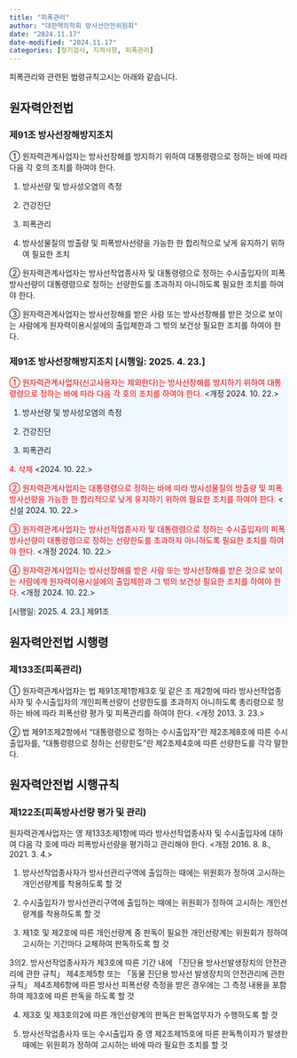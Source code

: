 ```yaml
---
title: "피폭관리"
author: "대한핵의학회 방사선안전위원회"
date: "2024.11.17"
date-modified: "2024.11.17"
categories: [정기검사, 지적사항, 피폭관리]
---
```


피폭관리와 관련된 법령규칙고시는 아래와 같습니다.

## 원자력안전법

### 제91조 방사선장해방지조치

::: {.callout-note title="제91조(방사선장해방지조치)" collapse="open" appearance="minimal"}
① 원자력관계사업자는 방사선장해를 방지하기 위하여 대통령령으로 정하는 바에 따라 다음 각 호의 조치를 하여야 한다.

1.  방사선량 및 방사성오염의 측정

2.  건강진단

3.  피폭관리

4.  방사성물질의 방출량 및 피폭방사선량을 가능한 한 합리적으로 낮게 유지하기 위하여 필요한 조치

② 원자력관계사업자는 방사선작업종사자 및 대통령령으로 정하는 수시출입자의 피폭방사선량이 대통령령으로 정하는 선량한도를 초과하지 아니하도록 필요한 조치를 하여야 한다.

③ 원자력관계사업자는 방사선장해를 받은 사람 또는 방사선장해를 받은 것으로 보이는 사람에게 원자력이용시설에의 출입제한과 그 밖의 보건상 필요한 조치를 하여야 한다.
:::

### 제91조 방사선장해방지조치 \[시행일: 2025. 4. 23.\]

::: {.callout-note title="제91조(방사선장해방지조치) [시행일: 2025. 4. 23.]" style="background-color: #f0f8ff" collapse="open" appearance="minimal"}
[① 원자력관계사업자(신고사용자는 제외한다)는 방사선장해를 방지하기 위하여 대통령령으로 정하는 바에 따라 다음 각 호의 조치를 하여야 한다.]{style="color:red;"} \<개정 2024. 10. 22.\>

1.  방사선량 및 방사성오염의 측정

2.  건강진단

3.  피폭관리

<p style="text-indent: 20px;">

[4. 삭제]{style="color:red;"} \<2024. 10. 22.\>

</p>

[② 원자력관계사업자는 대통령령으로 정하는 바에 따라 방사성물질의 방출량 및 피폭방사선량을 가능한 한 합리적으로 낮게 유지하기 위하여 필요한 조치를 하여야 한다.]{style="color:red;"} \<신설 2024. 10. 22.\>

[③ 원자력관계사업자는 방사선작업종사자 및 대통령령으로 정하는 수시출입자의 피폭방사선량이 대통령령으로 정하는 선량한도를 초과하지 아니하도록 필요한 조치를 하여야 한다.]{style="color:red;"} \<개정 2024. 10. 22.\>

[④ 원자력관계사업자는 방사선장해를 받은 사람 또는 방사선장해를 받은 것으로 보이는 사람에게 원자력이용시설에의 출입제한과 그 밖의 보건상 필요한 조치를 하여야 한다.]{style="color:red;"} \<개정 2024. 10. 22.\>

\[시행일: 2025. 4. 23.\] 제91조
:::

## 원자력안전법 시행령

### 제133조(피폭관리)

::: {.callout-note title="제133조(피폭관리)" collapse="open" appearance="minimal"}
① 원자력관계사업자는 법 제91조제1항제3호 및 같은 조 제2항에 따라 방사선작업종사자 및 수시출입자의 개인피폭선량이 선량한도를 초과하지 아니하도록 총리령으로 정하는 바에 따라 피폭선량 평가 및 피폭관리를 하여야 한다. <개정 2013. 3. 23.>

② 법 제91조제2항에서 “대통령령으로 정하는 수시출입자”란 제2조제8호에 따른 수시출입자를, “대통령령으로 정하는 선량한도”란 제2조제4호에 따른 선량한도를 각각 말한다.
:::


## 원자력안전법 시행규칙

### 제122조(피폭방사선량 평가 및 관리)

::: {.callout-note title="제122조(피폭방사선량 평가 및 관리)" collapse="open" appearance="minimal"}
원자력관계사업자는 영 제133조제1항에 따라 방사선작업종사자 및 수시출입자에 대하여 다음 각 호에 따라 피폭방사선량을 평가하고 관리해야 한다. <개정 2016. 8. 8., 2021. 3. 4.>


1. 방사선작업종사자가 방사선관리구역에 출입하는 때에는 위원회가 정하여 고시하는 개인선량계를 착용하도록 할 것

2. 수시출입자가 방사선관리구역에 출입하는 때에는 위원회가 정하여 고시하는 개인선량계를 착용하도록 할 것

3. 제1호 및 제2호에 따른 개인선량계 중 판독이 필요한 개인선량계는 위원회가 정하여 고시하는 기간마다 교체하여 판독하도록 할 것

3의2. 방사선작업종사자가 제3호에 따른 기간 내에 「진단용 방사선발생장치의 안전관리에 관한 규칙」 제4조제5항 또는 「동물 진단용 방사선 발생장치의 안전관리에 관한 규칙」 제4조제6항에 따른 방사선 피폭선량 측정을 받은 경우에는 그 측정 내용을 포함하여 제3호에 따른 판독을 하도록 할 것

4. 제3호 및 제3호의2에 따른 개인선량계의 판독은 판독업무자가 수행하도록 할 것

5. 방사선작업종사자 또는 수시출입자 중 영 제2조제15호에 따른 판독특이자가 발생한 때에는 위원회가 정하여 고시하는 바에 따라 필요한 조치를 할 것
:::
